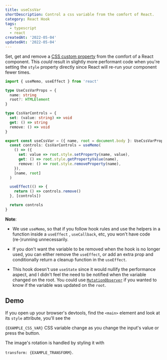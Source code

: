 ```yaml
---
title: useCssVar
shortDescription: Control a css variable from the comfort of React.
category: React Hook
tags:
  - typescript
  - react
createdAt: '2022-05-04'
updatedAt: '2022-05-04'
---
```


Set, get and remove a
[CSS custom property](https://developer.mozilla.org/en-US/docs/Web/CSS/Using_CSS_custom_properties)
from the comfort of a React component. This _could_ result in slightly more performant code when
you're setting the `style` property directly since React will re-run your component fewer times.

```typescript
import { useMemo, useEffect } from 'react'

type UseCssVarProps = {
  name: string
  root?: HTMLElement
}

type CssVarControls = {
  set: (value: string) => void
  get: () => string
  remove: () => void
}

export const useCssVar = ({ name, root = document.body }: UseCssVarProps): CssVarControls => {
  const controls: CssVarControls = useMemo(
    () => ({
      set: value => root.style.setProperty(name, value),
      get: () => root.style.getPropertyValue(name),
      remove: () => root.style.removeProperty(name),
    }),
    [name, root]
  )

  useEffect(() => {
    return () => controls.remove()
  }, [controls])

  return controls
}
```

**Note**:

- We use `useMemo`, so that if you follow hook rules and use the helpers in a function inside a
  `useEffect` , `useCallback`, etc, you won't have code (re-)running unnecessarily.

- If you don't want the variable to be removed when the hook is no longer used, you can either
  remove the `useEffect`, or add an extra prop and conditionally return a cleanup function in the
  `useEffect`.

- This hook doesn't use `useState` since it would nullify the performance aspect, and I didn't feel
  the need to be notified when the variable changed on the root. You could use
  [`MutationObserver`](https://developer.mozilla.org/en-US/docs/Web/API/MutationObserver) if you
  wanted to know if the variable was updated on the `root`.

## Demo


If you open up your browser's devtools, find the `<main>` element and look at its `style` attribute,
you'll see the

<code>{EXAMPLE_CSS_VAR}</code> CSS variable change as you change the input's value or press the button.

The image's rotation is handled by styling it with

<code>transform: {EXAMPLE_TRANSFORM}</code>.

<Demo component={Example} />

